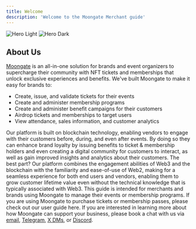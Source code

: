 ```yaml
---
title: Welcome
description: 'Welcome to the Moongate Merchant guide'
---
```


<img
  className="block dark:hidden"
  src="/images/hero-light.svg"
  alt="Hero Light"
/>
<img
  className="hidden dark:block"
  src="/images/hero-dark.svg"
  alt="Hero Dark"
/>

## About Us

[Moongate](https://moongate.id) is an all-in-one solution for brands and event organizers to supercharge their community with NFT tickets and memberships that unlock exclusive experiences and benefits. We've built Moongate to make it easy for brands to:

* Create, issue, and validate tickets for their events
* Create and administer membership programs
* Create and administer benefit campaigns for their customers
* Airdrop tickets and memberships to target users
* View attendance, sales information, and customer analytics

Our platform is built on blockchain technology, enabling vendors to engage with their customers before, during, and even after events. By doing so they can enhance brand loyalty by issuing benefits to ticket & membership holders and even creating a digital community for customers to interact, as well as gain improved insights and analytics about their customers.
The best part? Our platform combines the engagement abilities of Web3 and the blockchain with the familiarity and ease-of-use of Web2, making for a seamless experience for both end users and vendors, enabling them to grow customer lifetime value even without the technical knowledge that is typically associated with Web3.
This guide is intended for merchants and brands using Moongate to manage their events or membership programs. If you are using Moongate to purchase tickets or membership passes, please check out our user guide here. If you are interested in learning more about how Moongate can support your business, please book a chat with us via [email](mailto:contact@moongate.id), [Telegram](https://t.me/pweeh), [X DMs](https://twitter.com/messages/compose?recipient_id=1498601983195844608), or [Discord](https://discord.gg/zg8MwKKtuv).
